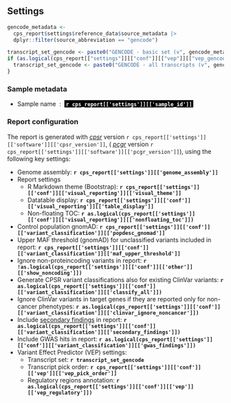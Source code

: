 ## Settings

```r

gencode_metadata <- 
  cps_report$settings$reference_data$source_metadata |>
  dplyr::filter(source_abbreviation == "gencode")

transcript_set_gencode <- paste0("GENCODE - basic set (v", gencode_metadata$source_version, ")")
if (as.logical(cps_report[["settings"]][["conf"]][["vep"]][["vep_gencode_basic"]]) == F) {
  transcript_set_gencode <- paste0("GENCODE - all transcripts (v", gencode_metadata$source_version, ")")
}
```

### Sample metadata

* Sample name &nbsp;:&nbsp; <span style="background-color:#000000; color:white"><b>&nbsp;`r cps_report[['settings']][['sample_id']]`&nbsp;</b></span>
<br>

### Report configuration 

The report is generated with _[cpsr](https://github.com/sigven/cpsr)_ version `r cps_report[['settings']][['software']][['cpsr_version']]`, ( _[pcgr](https://github.com/sigven/pcgr)_ version `r cps_report[['settings']][['software']][['pcgr_version']]`), using the following key settings:

* Genome assembly: __`r cps_report[['settings']][['genome_assembly']]`__
* Report settings
  * R Markdown theme (Bootstrap): __`r cps_report[['settings']][['conf']][['visual_reporting']][['visual_theme']]`__
  * Datatable display: __`r cps_report[['settings']][['conf']][['visual_reporting']][['table_display']]`__
  * Non-floating TOC: __`r as.logical(cps_report[['settings']][['conf']][['visual_reporting']][['nonfloating_toc']])`__
* Control population gnomAD: __`r cps_report[['settings']][['conf']][['variant_classification']][['popdesc_gnomad']]`__
* Upper MAF threshold (gnomAD) for unclassified variants included in report:  __`r cps_report[['settings']][['conf']][['variant_classification']][['maf_upper_threshold']]`__
* Ignore non-proteincoding variants in report: __`r !as.logical(cps_report[['settings']][['conf']][['other']][['show_noncoding']])`__
* Generate CPSR variant classifications also for existing ClinVar variants: __`r as.logical(cps_report[['settings']][['conf']][['variant_classification']][['classify_all']])`__
* Ignore ClinVar variants in target genes if they are reported only for non-cancer phenotypes: 
__`r as.logical(cps_report[['settings']][['conf']][['variant_classification']][['clinvar_ignore_noncancer']])`__
* Include [secondary findings](https://www.ncbi.nlm.nih.gov/clinvar/docs/acmg/) in report: __`r as.logical(cps_report[['settings']][['conf']][['variant_classification']][['secondary_findings']])`__
* Include GWAS hits in report: __`r as.logical(cps_report[['settings']][['conf']][['variant_classification']][['gwas_findings']])`__
* Variant Effect Predictor (VEP) settings:
  * Transcript set: __`r transcript_set_gencode`__
  * Transcript pick order: __`r cps_report[['settings']][['conf']][['vep']][['vep_pick_order']]`__
  * Regulatory regions annotation: __`r as.logical(cps_report[['settings']][['conf']][['vep']][['vep_regulatory']])`__
